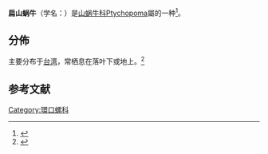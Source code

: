 {{Speciesbox
 | taxon = Ptychopoma wilsoni 
 | authority = (Pfeiffer, 1865)
 | synonyms_ref =
 | synonyms =
}}

'''扁山蜗牛'''（学名：''{{lang|la|Ptychopoma wilsoni}}''）是[[山蜗牛科|山蜗牛科]]Ptychopoma屬的一种<ref>{{Cite web |url=http://www.marinespecies.org/aphia.php?p=taxdetails&id=1250802 |title=,Ptychopoma wilsoni (L. Pfeiffer, 1866), WoRMS |accessdate=2018-05-22 |archive-date=2018-05-22 |archive-url=https://web.archive.org/web/20180522112759/http://www.marinespecies.org/aphia.php?p=taxdetails&id=1250802 |dead-url=no }}</ref>。

==分佈==
主要分布于[[台湾|台湾]]，常栖息在落叶下或地上。<ref name="shell_234">{{cite web|url=http://shell.sinica.edu.tw/chinese/shellbase_detail.php?science_no=234|title=国际贝库：扁山蜗牛|publisher=台湾贝类资料库|access-date=2009-08-11|archive-date=2016-03-04|archive-url=https://web.archive.org/web/20160304103908/http://shell.sinica.edu.tw/chinese/shellbase_detail.php?science_no=234|dead-url=no}}</ref>

== 参考文献 ==
{{reflist|2}}
{{Taxonbar|from=Q11075551}}

[[Category:環口螺科|Category:環口螺科]]